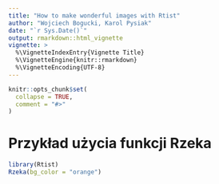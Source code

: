 ```yaml
---
title: "How to make wonderful images with Rtist"
author: "Wojciech Bogucki, Karol Pysiak"
date: "`r Sys.Date()`"
output: rmarkdown::html_vignette
vignette: >
  %\VignetteIndexEntry{Vignette Title}
  %\VignetteEngine{knitr::rmarkdown}
  %\VignetteEncoding{UTF-8}
---
```


```r
knitr::opts_chunk$set(
  collapse = TRUE,
  comment = "#>"
)
```

# Przykład użycia funkcji Rzeka
```r
library(Rtist)
Rzeka(bg_color = "orange")
```

